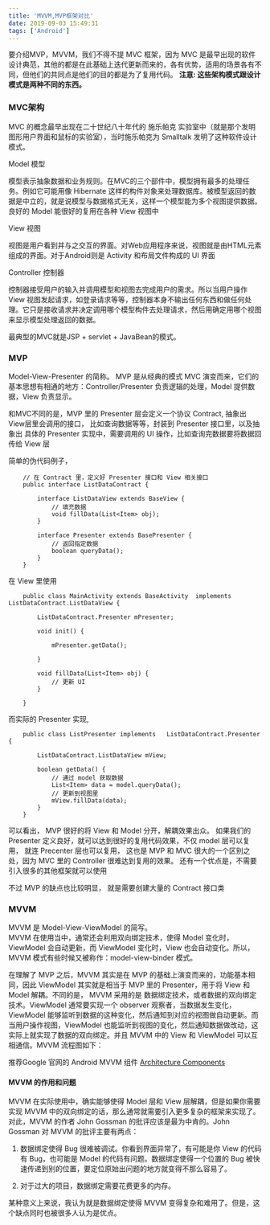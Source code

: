 ```yaml
---
title: 'MVVM,MVP框架对比'
date: 2019-09-03 15:49:31
tags: ['Android']
---
```

要介绍MVP，MVVM，我们不得不提 MVC 框架，因为 MVC 是最早出现的软件设计典范，其他的都是在此基础上迭代更新而来的，各有优势，适用的场景各有不同，但他们的共同点是他们的目的都是为了复用代码。 
__注意: 这些架构模式跟设计模式是两种不同的东西。__

### MVC架构
MVC 的概念最早出现在二十世纪八十年代的 施乐帕克 实验室中（就是那个发明图形用户界面和鼠标的实验室），当时施乐帕克为 Smalltalk 发明了这种软件设计模式。  

Model 模型

模型表示抽象数据和业务规则。在MVC的三个部件中，模型拥有最多的处理任务。例如它可能用像 Hibernate 这样的构件对象来处理数据库。被模型返回的数据是中立的，就是说模型与数据格式无关，这样一个模型能为多个视图提供数据。良好的 Model 能很好的复用在各种 View 视图中 

View 视图 

视图是用户看到并与之交互的界面。对Web应用程序来说，视图就是由HTML元素组成的界面。对于Android则是 Activity 和布局文件构成的 UI 界面

Controller 控制器 

控制器接受用户的输入并调用模型和视图去完成用户的需求。所以当用户操作 View 视图发起请求，如登录请求等等，控制器本身不输出任何东西和做任何处理。它只是接收请求并决定调用哪个模型构件去处理请求，然后用确定用哪个视图来显示模型处理返回的数据。 

最典型的MVC就是JSP + servlet + JavaBean的模式。

### MVP

Model-View-Presenter 的简称。 MVP 是从经典的模式 MVC 演变而来，它们的基本思想有相通的地方：Controller/Presenter 负责逻辑的处理，Model 提供数据，View 负责显示。

和MVC不同的是，MVP 里的 Presenter 层会定义一个协议 Contract, 抽象出View层里会调用的接口， 比如查询数据等等，封装到 Presenter 接口里，以及抽象出 具体的 Presenter 实现中，需要调用的 UI 操作，比如查询完数据要将数据回传给 View 层

简单的伪代码例子，
```
    // 在 Contract 里，定义好 Presenter 接口和 View 相关接口
    public interface ListDataContract {

        interface ListDataView extends BaseView {
            // 填充数据
            void fillData(List<Item> obj);
        }

        interface Presenter extends BasePresenter {
            // 返回指定数据
            boolean queryData();
        }
    }
```
在 View 里使用
```
    public class MainActivity extends BaseActivity  implements ListDataContract.ListDataView {

        ListDataContract.Presenter mPresenter;

        void init() {
            
            mPresenter.getData();
            
        }

        void fillData(List<Item> obj) {
            // 更新 UI
        }

    }
```
而实际的 Presenter 实现,
```
    public class ListPresenter implements   ListDataContract.Presenter {
        
        ListDataContract.ListDataView mView;
        
        boolean getData() {
            // 通过 model 获取数据
            List<Item> data = model.queryData();
            // 更新到视图里
            mView.fillData(data);
        }
    }
```

可以看出， MVP 很好的将 View 和 Model 分开，解耦效果出众。 如果我们的 Presenter 定义良好，就可以达到很好的复用代码效果，不仅 model 层可以复用， 就连 Precenter 层也可以复用， 这也是 MVP 和 MVC 很大的一个区别之处，因为 MVC 里的 Controller 很难达到复用的效果。 还有一个优点是，不需要引入很多的其他框架就可以使用

不过 MVP 的缺点也比较明显， 就是需要创建大量的 Contract 接口类

### MVVM

MVVM 是 Model-View-ViewModel 的简写。  
MVVM 在使用当中，通常还会利用双向绑定技术，使得 Model 变化时，ViewModel 会自动更新，而 ViewModel 变化时，View 也会自动变化。所以，MVVM 模式有些时候又被称作：model-view-binder 模式。

在理解了 MVP 之后，MVVM 其实是在 MVP 的基础上演变而来的，功能基本相同，因此 ViewModel 其实就是相当于 MVP 里的 Presenter，用于将 View 和 Model 解耦。不同的是， MVVM 采用的是 数据绑定技术，或者数据的双向绑定技术。ViewModel 通常要实现一个 observer 观察者，当数据发生变化，ViewModel 能够监听到数据的这种变化，然后通知到对应的视图做自动更新。而当用户操作视图，ViewModel 也能监听到视图的变化，然后通知数据做改动，这实际上就实现了数据的双向绑定。并且 MVVM 中的 View 和 ViewModel 可以互相通信。MVVM 流程图如下：

推荐Google 官网的 Android MVVM 组件
[Architecture Components](https://developer.android.com/jetpack/#architecture-components)

#### MVVM 的作用和问题

MVVM 在实际使用中，确实能够使得 Model 层和 View 层解耦，但是如果你需要实现 MVVM 中的双向绑定的话，那么通常就需要引入更多复杂的框架来实现了。
对此，MVVM 的作者 John Gossman 的批评应该是最为中肯的。John Gossman 对 MVVM 的批评主要有两点：

1. 数据绑定使得 Bug 很难被调试。你看到界面异常了，有可能是你 View 的代码有 Bug，也可能是 Model 的代码有问题。数据绑定使得一个位置的 Bug 被快速传递到别的位置，要定位原始出问题的地方就变得不那么容易了。

2. 对于过大的项目，数据绑定需要花费更多的内存。

某种意义上来说，我认为就是数据绑定使得 MVVM 变得复杂和难用了。但是，这个缺点同时也被很多人认为是优点。


